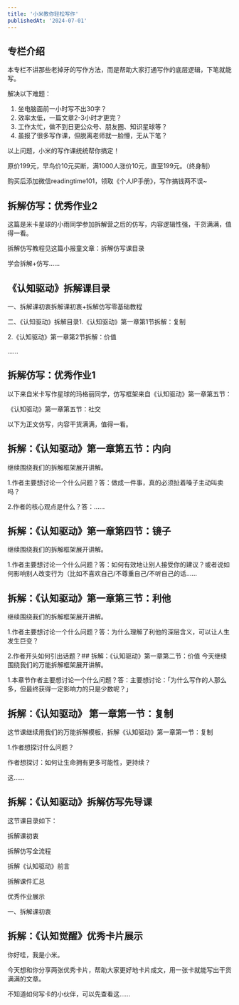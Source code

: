 ```yaml
---
title: '小米教你轻松写作'
publishedAt: '2024-07-01'
---
```


## 专栏介绍

本专栏不讲那些老掉牙的写作方法，而是帮助大家打通写作的底层逻辑，下笔就能写。  
  
解决以下难题：  
1. 坐电脑面前一小时写不出30字？  
2. 效率太低，一篇文章2-3小时才更完？  
3. 工作太忙，做不到日更公众号、朋友圈、知识星球等？  
4. 虽报了很多写作课，但脱离老师就一脸懵，无从下笔？  
  
以上问题，小米的写作课统统帮你搞定！  
  
原价199元，早鸟价10元买断，满1000人涨价10元，直至199元。（终身制）  
  
购买后添加微信readingtime101，领取《个人IP手册》，写作搞钱两不误~

## 拆解仿写：优秀作业2
这篇是米卡星球的小雨同学参加拆解营之后的仿写，内容逻辑性强，干货满满，值得一看。

拆解仿写教程见这篇小报童文章：拆解仿写课目录

学会拆解+仿写......

## 《认知驱动》拆解课目录
一、拆解课初衷拆解课初衷+拆解仿写零基础教程

二、《认知驱动》拆解目录1.《认知驱动》第一章第1节拆解：复制

2.《认知驱动》第一章第2节拆解：价值

......

## 拆解仿写：优秀作业1
以下来自米卡写作星球的玛格丽同学，仿写框架来自《认知驱动》第一章第五节：

《认知驱动》第一章第五节：社交

以下为正文仿写，内容干货满满，值得一看。

## 拆解：《认知驱动》第一章第五节：内向
继续围绕我们的拆解框架展开讲解。

1.作者主要想讨论一个什么问题？答：做成一件事，真的必须扯着嗓子主动叫卖吗？

2.作者的核心观点是什么？答：......

## 拆解：《认知驱动》第一章第四节：镜子
继续围绕我们的拆解框架展开讲解。

1.作者主要想讨论一个什么问题？答：如何有效地让别人接受你的建议？或者说如何影响别人改变行为（比如不喜欢自己/不尊重自己/不听自己的话......

## 拆解：《认知驱动》第一章第三节：利他
继续围绕我们的拆解框架展开讲解。

1.作者主要想讨论一个什么问题？答：为什么理解了利他的深层含义，可以让人生发生巨变？

2.作者开头如何引出话题？## 拆解：《认知驱动》第一章第二节：价值
今天继续围绕我们的万能拆解框架展开讲解。

1.本章节作者主要想讨论一个什么问题？答：主要想讨论：「为什么写作的人那么多，但最终获得一定影响力的只是少数呢？」

## 拆解：《认知驱动》 第一章第一节：复制
这节课继续用我们的万能拆解模板，拆解《认知驱动》第一章第一节：复制

1.作者想探讨什么问题？

作者想探讨：如何让生命拥有更多可能性，更持续？

这......

## 拆解：《认知驱动》拆解仿写先导课
这节课目录如下：

拆解课初衷

拆解仿写全流程

拆解《认知驱动》前言

拆解课件汇总

优秀作业展示

一、拆解课初衷

## 拆解：《认知觉醒》优秀卡片展示
你好哇，我是小米。

今天想和你分享两张优秀卡片，帮助大家更好地卡片成文，用一张卡就能写出干货满满的文章。

不知道如何写卡的小伙伴，可以先查看这......

